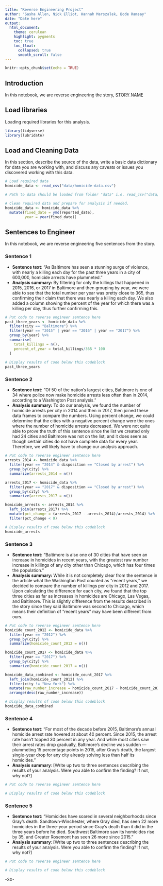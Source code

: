 ```yaml
---
title: "Reverse Engineering Project"
author: "Sasha Allen, Nick Elliot, Hannah Marszalek, Bode Ramsay"
date: "Date here"
output:
  html_document:
    theme: cerulean
    highlight: pygments
    toc: true
    toc_float:
      collapsed: true
      smooth_scroll: false
---
```


```r
knitr::opts_chunk$set(echo = TRUE)
```

## Introduction

In this notebook, we are reverse engineering the story, [STORY NAME](STORY%20URL)

## Load libraries

Loading required libraries for this analysis.

```r
library(tidyverse)
library(lubridate)
```

## Load and Cleaning Data

In this section, describe the source of the data, write a basic data dictionary for data you are working with, and discuss any caveats or issues you discovered working with this data.

```r
# Load required data
homicide_data <- read_csv("data/homicide-data.csv")

# Path to data should be loaded from folder "data" i.e. read_csv("data/name_of_data.csv")

# Clean required data and prepare for analysis if needed. 
homicide_data <- homicide_data %>%
  mutate(fixed_date = ymd(reported_date), 
         year = year(fixed_date))

```

## Sentences to Engineer

In this notebook, we are reverse engineering five sentences from the story.

### Sentence 1

-   **Sentence text:** "As Baltimore has seen a stunning surge of violence, with nearly a killing each day for the past three years in a city of 600,000, homicide arrests have plummeted."
-   **Analysis summary:** By filtering for only the killings that happened in 2015, 2016, or 2017 in Baltimore and then grouping by year, we were able to see that the total number per year was pretty close to 365, thus confirming their claim that there was nearly a killing each day. We also added a column showing the percent of the year for which there was a killing per day, thus further confirming this.

```r
# Put code to reverse engineer sentence here
past_three_years <- homicide_data %>%
  filter(city == "Baltimore") %>%
  filter(year == "2015" | year == "2016" | year == "2017") %>%
  group_by(year) %>%
  summarise(
    total_killings = n(),
    percent_of_year = total_killings/365 * 100
  )
  
# Display results of code below this codeblock
past_three_years
```

### Sentence 2

-   **Sentence text:** "Of 50 of the nation's largest cities, Baltimore is one of 34 where police now make homicide arrests less often than in 2014, according to a Washington Post analysis."
-   **Analysis summary:** To do our analysis, we found the number of homicide arrests per city in 2014 and then in 2017, then joined these data frames to compare the numbers. Using percent change, we could determine that the cities with a negative percent change were the ones where the number of homicide arrests decreased. We were not quite able to prove the truth of this sentence since the list we created only had 24 cities and Baltimore was not on the list, and it does seem as though certain cities do not have complete data for every year. Therefore, we will likely have to change our analysis approach.

```r
# Put code to reverse engineer sentence here
arrests_2014 <- homicide_data %>%
  filter(year == "2014" & disposition == "Closed by arrest") %>%
  group_by(city) %>%
  summarize(arrests_2014 = n())

arrests_2017 <- homicide_data %>%
  filter(year == "2017" & disposition == "Closed by arrest") %>%
  group_by(city) %>%
  summarize(arrests_2017 = n())

homicide_arrests <- arrests_2014 %>%
  left_join(arrests_2017) %>%
  mutate(pct_change = (arrests_2017 - arrests_2014)/arrests_2014) %>%
  filter(pct_change < 0)

# Display results of code below this codeblock
homicide_arrests
```

### Sentence 3

-   **Sentence text:** "Baltimore is also one of 30 cities that have seen an increase in homicides in recent years, with the greatest raw number increase in killings of any city other than Chicago, which has four times the population."
-   **Analysis summary:** While it is not completely clear from the sentence in the article what the Washington Post counted as "recent years," we decided to compare the number of killings per city in 2012 and 2017. Upon calculating the difference for each city, we found that the top three cities as far as increases in homicides are Chicago, Las Vegas, and Baltimore. This is slightly difference from the results described in the story since they said Baltimore was second to Chicago, which means their definition of "recent years" may have been different from ours.

```r
# Put code to reverse engineer sentence here
homicide_count_2012 <- homicide_data %>%
  filter(year == "2012") %>%
  group_by(city) %>%
  summarize(homicide_count_2012 = n())

homicide_count_2017 <- homicide_data %>%
  filter(year == "2017") %>%
  group_by(city) %>%
  summarize(homicide_count_2017 = n())

homicide_data_combined <- homicide_count_2017 %>%
  left_join(homicide_count_2012) %>%
  filter(city != "New York") %>%
  mutate(raw_number_increase = homicide_count_2017 - homicide_count_2012) %>%
  arrange(desc(raw_number_increase))

# Display results of code below this codeblock
homicide_data_combined
```

### Sentence 4

-   **Sentence text**: "For most of the decade before 2015, Baltimore's annual homicide arrest rate hovered at about 40 percent. Since 2015, the arrest rate hasn't topped 30 percent in any year. And while most cities saw their arrest rates drop gradually, Baltimore's decline was sudden --- plummeting 15 percentage points in 2015, after Gray's death, the largest single-year drop for any city already solving less than half its homicides."
-   **Analysis summary**: [Write up two to three sentences describing the results of your analysis. Were you able to confirm the finding? If not, why not?]

```r
# Put code to reverse engineer sentence here

# Display results of code below this codeblock

```

### Sentence 5

-   **Sentence text:** "Homicides have soared in several neighborhoods since Gray's death. Sandtown-Winchester, where Gray died, has seen 22 more homicides in the three-year period since Gray's death than it did in the three years before he died. Southwest Baltimore saw its homicides rise by 35, and Greater Rosemont has seen 26 more since 2015."
-   **Analysis summary**: [Write up two to three sentences describing the results of your analysis. Were you able to confirm the finding? If not, why not?]

```r
# Put code to reverse engineer sentence here

# Display results of code below this codeblock

```

-30-
